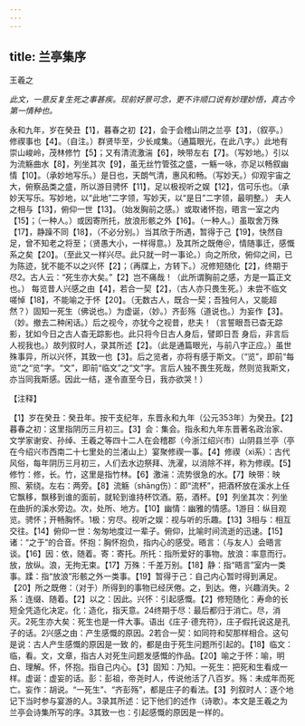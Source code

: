 ```yaml
---
---
---
```

title: 兰亭集序
---



王羲之

*此文，一意反复生死之事甚疾。现前好景可念，更不许顺口说有妙理妙悟，真古今第一情种也。*

永和九年，岁在癸丑【1】，暮春之初【2】，会于会稽山阴之兰亭【3】，（叙亭。）修禊事也【4】。（自注。）群贤毕至，少长咸集。（通篇眼光，在此八字。）此地有崇山峻岭，茂林修竹【5】；又有清流激湍【6】，映带左右【7】。（写妙地。）引以为流觞曲水【8】，列坐其次【9】，虽无丝竹管弦之盛，一觞一咏，亦足以畅叙幽情【10】。（承妙地写乐。）是日也，天朗气清，惠风和畅。（写妙天。）仰观宇宙之大，俯察品类之盛，所以游目骋怀【11】，足以极视听之娱【12】，信可乐也。（承妙天写乐。写妙地，以“此地”二字领，写妙天，以“是日”二字领，最明整。）
夫人之相与【13】，俯仰一世【13】。（始发胸前之感。）或取诸怀抱，晤言一室之内【15】；（一种人。）或因寄所托，放浪形骸之外【16】。（一种人。）虽取舍万殊【17】，静躁不同【18】，（不必分别。）当其欣于所遇，暂得于己【19】，快然自足，曾不知老之将至；（贤愚大小，一样得意。）及其所之既倦＠，情随事迁，感慨系之矣【20】。（至此又一样兴尽。此只就一时一事论。）向之所欣，俯仰之间，已为陈迹，犹不能不以之兴怀【2】；（再牒上，方转下。）况修短随化【2】，终期于尽2。古人云：“死生亦大矣。”【2】岂不痛哉！（此所谓胸前之感，方是一篇正文也。）
每览昔人兴感之由【4】，若合一契【2】，（古人亦只畏生死。）未尝不临文嗟悼【18】，不能喻之于怀【20】。（无数古人，既合一契；吾独何人，又能超然？）固知一死生（佛说也。）为虚诞，（妙。）齐彭殇（道说也。）为妄作【3】。（妙。撤去二种闲话。）后之视今，亦犹今之视昔，悲夫！（言誓眼吾已杳无踪影，犹如今日之古人杳无踪影也。此只将今日古人身后，譬即日吾
身后，非言后人视我也。）故列叙时人，录其所述【2】。（此是通篇眼光，与前八字正应。）虽世殊事异，所以兴怀，其致一也【3】。后之览者，亦将有感于斯文。（“览”，即前“每览”之“览”字。“文”，即前“临文”之“文”字。言后人独不畏生死哉，然则览我斯文，亦当同我斯感。因此一结，遂令直至今日，我亦欲哭！）

【注释】

【1】岁在癸丑：癸丑年。按干支纪年，东晋永和九年（公元353年）为癸丑。【2】暮春之初：这里指阴历三月初三。【3】会：集会。指永和九年东晋著名政治家、文学家谢安、孙绰、王羲之等四十二人在会稽郡（今浙江绍兴市）山阴县兰亭（亭在今绍兴市西南二十七里处的兰渚山上）宴聚修禊一事。【4】修禊（xì系）：古代风俗，每年阴历三月初三，人们去水边祭拜、洗濯，以消除不祥，称为修禊。【5】修竹：修，长。竹，这里是指竹林。【6】激湍：流势很急的水。【7】映带：映照、萦绕。左右：两旁。【8】流觞（shāng伤）：即“流杯”，把酒杯放在溪水上任它飘移，飘移到谁的面前，就轮到谁持杯饮酒。筋，酒杯。【9】列坐其次：列坐在曲折的溪水旁边。次，处所、地方。【10】幽情：幽雅的情感。1游目：纵目观览。骋怀；开畅胸怀。1极：穷尽。视听之娱：视与听的乐趣。【13】3相与：相互交往。【14】俯仰一世：匆匆地度过一辈子。俯仰，比喻时间流逝的迅速。【15】诸：“之于”的合音。怀抱：胸怀抱负，指内心的感受。晤言：（与友人）会晤言谈。【16】因：依，随着。寄：寄托。所托：指所爱好的事物。放浪：率意而行。放，放纵。浪，无拘无束。【17】万殊：千差万别。【18】静：指“晤言”室内一类事。蹂：指“放浪”形骸之外一类事。【19】暂得于己：自己内心暂时得到满足。【20】所之既倦：（对于）所得到的事物已经厌倦。之，到达。倦，兴趣消失。2系：连缀、随着。【2】以之：因此。兴怀：引起感慨。【2】修短随化：寿命的长短全凭造化决定。化：造化，指天意。24终期于尽：最后都归于消亡。尽，消灭。2死生亦大矣：死生也是一件大事。语出《庄子·德充符》，庄子假托说这是孔子的话。2兴感之由：产生感慨的原因。2若合一契：如同符和契那样相合。这句是说：古人产生感慨的原因是一致
的，都是由于死生问题所引起的。【18】临文：临，看。文，文章，指古人对死生问题发感慨的作品。【20】喻之于怀：喻，明白、理解。怀，怀抱。指自己内心。【3】固知：乃知。一死生：把死和生看成一样。虚诞：虚妄的话。彭：彭祖，帝尧时人，传说他活了八百岁。殇：未成年而死亡。妄作：胡说。“一死生”、“齐彭殇”，都是庄子的看法。【3】列叙时人：逐个地记下当时参与宴游的人。3录其所述：记下他们的述作（诗歌）。本文是王羲之为兰亭会诗集所写的序。3其致一也：引起感慨的原因是一样的。